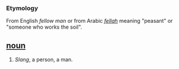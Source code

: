 === Etymology ===
From English ''fellow man'' or from Arabic ''[[fellah]]'' meaning "peasant" or "someone who works the soil". 

== [[noun]] ==
#''Slang'', a person, a man.